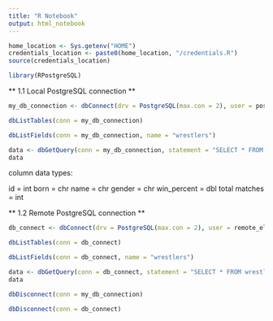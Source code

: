 ```yaml
---
title: "R Notebook"
output: html_notebook
---
```


```r
home_location <- Sys.getenv("HOME")
credentials_location <- paste0(home_location, "/credentials.R")
source(credentials_location)
```

```r
library(RPostgreSQL)
```

** 1.1 Local PostgreSQL connection **

```r
my_db_connection <- dbConnect(drv = PostgreSQL(max.con = 2), user = postgresql_username, password = postgresql_password, dbname = 'wrestling', host = 'localhost')
```

```r
dbListTables(conn = my_db_connection)
```

```r
dbListFields(conn = my_db_connection, name = "wrestlers")
```

```r
data <- dbGetQuery(conn = my_db_connection, statement = "SELECT * FROM wrestlers")
data
```

column data types:

id = int
born = chr
name = chr
gender = chr
win_percent = dbl
total matches = int

** 1.2 Remote PostgreSQL connection **

```r
db_connect <- dbConnect(drv = PostgreSQL(max.con = 2), user = remote_elephantsql_username, password = remote_elephantsql_password, dbname = 'mvhbdgdk', host = '34.245.37.126')
```

```r
dbListTables(conn = db_connect)
```

```r
dbListFields(conn = db_connect, name = "wrestlers")
```

```r
data <- dbGetQuery(conn = db_connect, statement = "SELECT * FROM wrestlers")
data
```

```r
dbDisconnect(conn = my_db_connection)
```

```r
dbDisconnect(conn = db_connect)
```

